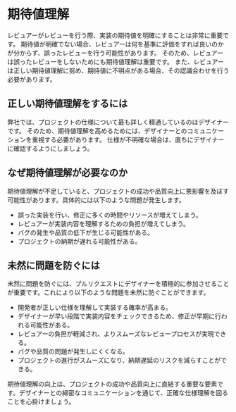 # 期待値理解
レビュアーがレビューを行う際、実装の期待値を明確にすることは非常に重要です。
期待値が明確でない場合、レビュアーは何を基準に評価をすれば良いのかが分からず、誤ったレビューを行う可能性があります。
そのため、レビュアーは誤ったレビューをしないためにも期待値理解は重要です。
また、レビュアーは正しい期待値理解に努め、期待値に不明点がある場合、その認識合わせを行う必要があります。

## 正しい期待値理解をするには
弊社では、プロジェクトの仕様について最も詳しく精通しているのはデザイナーです。
そのため、期待値理解を高めるためには、デザイナーとのコミュニケーションを重視する必要があります。
仕様が不明確な場合は、直ちにデザイナーに確認するようにしましょう。

## なぜ期待値理解が必要なのか
期待値理解が不足していると、プロジェクトの成功や品質向上に悪影響を及ぼす可能性があります。具体的には以下のような問題が発生します。
- 誤った実装を行い、修正に多くの時間やリソースが増えてしまう。
- レビュアーが実装内容を理解するための負担が増えてしまう。
- バグの発生や品質の低下が生じる可能性がある。
- プロジェクトの納期が遅れる可能性がある。

## 未然に問題を防ぐには
未然に問題を防ぐには、プルリクエストにデザイナーを積極的に参加させることが重要です。これにより以下のような問題を未然に防ぐことができます。
- 開発者が正しい仕様を理解して実装する確率が高まる。
- デザイナーが早い段階で実装内容をチェックできるため、修正が早期に行われる可能性がある。
- レビュアーの負担が軽減され、よりスムーズなレビュープロセスが実現できる。
- バグや品質の問題が発生しにくくなる。
- プロジェクトの進行がスムーズになり、納期遅延のリスクを減らすことができる。

期待値理解の向上は、プロジェクトの成功や品質向上に直結する重要な要素です。デザイナーとの綿密なコミュニケーションを通じて、正確な仕様理解を図ることを心掛けましょう。
